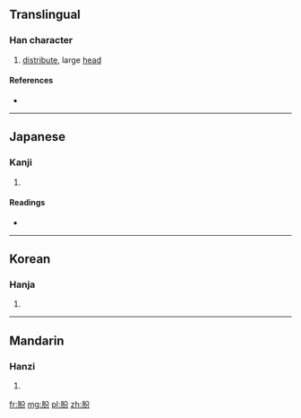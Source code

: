 {{also|頒}}
==Translingual==

===Han character===
{{Han char|rn=74|rad=月|as=04|sn=8|four=|canj=月金尸竹 (BCSH)}}

# [[distribute]], large [[head]]

====References====
* {{Han ref|kx=0504.320|dkj=14343|dj=0883.120|hdz=32050.050|uh=670C|ud=26380}}

----

==Japanese==

===Kanji===
{{ja-kanji|grade=|rs=月04}}

# {{defn|Japanese|sort=月04}}

====Readings====
* {{ja-readings|on=[[はん]] (han)|kun=[[わける]] (wakeru)}}

----

==Korean==

===Hanja===
{{ko-hanja|hangeul=[[반]], [[분]]|eumhun=|rv=ban, bun|mr=pan, pun|y=pan, pun}}

# {{defn|Korean|sort=月04}}

----

==Mandarin==

===Hanzi===
{{cmn-hanzi|pin=[[bān]] ([[ban1]])|wg=pan<sup>1</sup>}}

# {{defn|Mandarin|sort=月04}}

[[fr:朌]]
[[mg:朌]]
[[pl:朌]]
[[zh:朌]]